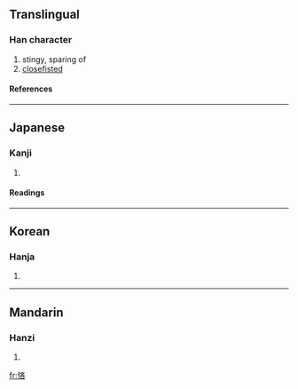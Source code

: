 {{see|吝}}

==Translingual==
===Han character===
{{Han char|rn=61|rad=心|as=07|sn=10|four=|canj=心卜大口 (PYKR)}}
# stingy, sparing of
# [[closefisted]]
====References====
{{Han ref|kx=0386.410|dkj=10640|hdz=42306.120|uh=608B|ud=24715}}
----
==Japanese==
===Kanji===
{{ja-kanji|grade=|rs=心07}}
# {{defn|Japanese}} 
====Readings====
{{ja-readings|on=[[りん]] (rin)|kun=[[やぶさか]] (yabusaka), [[ねたむ]] (netamu)}}
----
==Korean==
===Hanja===
{{ko-hanja|hangeul=린>인|eumhun=|rv=rin>in|mr=rin>in|y=lin>in}}
# {{defn|Korean}}
----
==Mandarin==
===Hanzi===
{{cmn-hanzi|pin=[[lìn]] (lin4)|wg=lin<sup>4</sup>}}
# {{defn|Mandarin}}

[[fr:悋]]